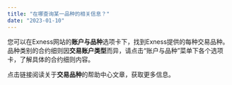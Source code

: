 ```yaml
---
title: "在哪查询某一品种的相关信息？"
date: "2023-01-10"
---
```


<Ads></Ads> 

您可以在Exness网站的**账户与品种**选项卡下，找到Exness提供的每种交易品种。 品种类别的合约细则因**交易账户类型**而异，请点击“账户与品种”菜单下各个选项卡，了解具体的合约细则内容。

点击链接阅读关于**交易品种**的帮助中心文章，获取更多信息。
